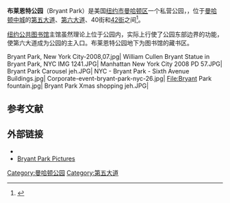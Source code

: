{{coord|40.7537916|N|73.983607|W|display=title|format=dms}}
{{Infobox park 
| name = 布莱恩特公园
| photo = New-York_-_Bryant_Park.jpg
| photo_width = 337
| location =   [[纽约市|纽约市]][[曼哈顿区|曼哈顿区]]
| area = {{convert|9.603|acre|ha}}}}
'''布莱恩特公园'''（Bryant Park）是美国[[纽约市|纽约市]][[曼哈顿区|曼哈顿区]]一个私营公园，{{convert|9.603|acre|m2|sing=on}}，位于[[曼哈顿中城|曼哈顿中城]]的[[第五大道|第五大道]]、[[第六大道|第六大道]]、40街和[[42街|42街]]之间<ref>{{cite web |url=http://www.nycgovparks.org/sub_your_park/park_info_pages/park_info.php?propID=M008 |title=Bryant Park |publisher=New York City Department of Parks and Recreation |accessdate=October 15, 2007 |archive-date=2016-03-04 |archive-url=https://web.archive.org/web/20160304002151/http://www.nycgovparks.org/sub_your_park/park_info_pages/park_info.php?propID=M008 |dead-url=no }}</ref>。

[[纽约公共图书馆|纽约公共图书馆]]主馆虽然理论上位于公园内，实际上行使了公园东部边界的功能，使第六大道成为公园的主入口。布莱恩特公园地下为图书馆的藏书区。

<gallery>
Bryant Park, New York City-2008,07.jpg|
William Cullen Bryant Statue in Bryant Park, NYC IMG 1241.JPG|
Manhattan New York City 2008 PD 57.JPG|
Bryant Park Carousel jeh.JPG|
NYC - Bryant Park - Sixth Avenue Buildings.jpg|
Corporate-event-bryant-park-nyc-26.jpg|
File:Bryant Park fountain.jpg|
Bryant Park Xmas shopping jeh.JPG|
</gallery>

==参考文献==
{{reflist|30em}}

== 外部链接 ==
*{{official website|http://www.bryantpark.org/}}
*[https://web.archive.org/web/20121212235450/http://www.nycaddict.com/parks/bryant_park_side_view.php Bryant Park Pictures]

[[Category:曼哈顿公园|Category:曼哈顿公园]]
[[Category:第五大道|Category:第五大道]]